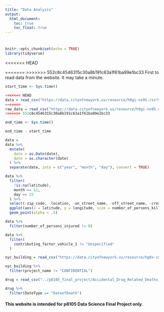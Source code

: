 ```yaml
---
title: "Data Analysis"
output: 
  html_document:
    toc: true
    toc_float: true
---
```


#
#

```r
knitr::opts_chunk$set(echo = TRUE)
library(tidyverse)
```

<<<<<<< HEAD

=======
>>>>>>> 552c8c4546315c30a8b191c63a1f61ba99e1bc33
First to read data from the website. It may take a minute.

```r
start_time <- Sys.time()

<<<<<<< HEAD
data = read_csv("https://data.cityofnewyork.us/resource/h9gi-nx95.csv?$limit=2000000")
=======
raw_data = read_csv("https://data.cityofnewyork.us/resource/h9gi-nx95.csv?$limit=2000000")
>>>>>>> 552c8c4546315c30a8b191c63a1f61ba99e1bc33

end_time <- Sys.time()

end_time - start_time
```

```r
data =
data %>% 
  mutate(
    date = as.Date(date),
    date = as.character(date)
  ) %>% 
  separate(date, into = c("year", "month", "day"), convert = TRUE)
```

```r
data %>% 
  filter(
    !is.na(latitude),
    month == 12,
    day == 25
  ) %>% 
  select(-zip_code, -location, -on_street_name, -off_street_name, -cross_street_name) %>% 
  ggplot(aes(x = latitude, y = longitude, size = number_of_persons_killed)) +
  geom_point(alpha = .5)
```

```r
data %>% 
  filter(number_of_persons_injured != 0)
```

```r
data %>% 
  filter(
    contributing_factor_vehicle_1 != "Unspecified"
  )
```

```r
nyc_building = read_csv("https://data.cityofnewyork.us/resource/hg8x-zxpr.csv?$limit=2000000")
```

```r
nyc_building %>% 
  filter(project_name != "CONFIDENTIAL")
```

```r
drug = read_csv("../p8105_final_project/Accidental_Drug_Related_Deaths_2012-2018.csv")
```

```r
drug %>% 
  filter(DateType == "DateofDeath")
```


#### This website is intended for p8105 Data Science Final Project only. 

